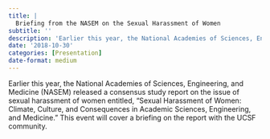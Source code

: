 ```yaml
---
title: |
  Briefing from the NASEM on the Sexual Harassment of Women
subtitle: ''
description: 'Earlier this year, the National Academies of Sciences, Engineering, and Medicine (NASEM) released a consensus study report on the issue of sexual harassment of women entitled, "Sexual Harassment of Women: Climate, Culture, and Consequences in Academic Sciences, Engineering, and Medicine." This event will cover a briefing on the report with the UCSF community.'
date: '2018-10-30'
categories: [Presentation]
date-format: medium 
---
```


Earlier this year, the National Academies of Sciences, Engineering, and Medicine (NASEM) released a consensus study report on the issue of sexual harassment of women entitled, "Sexual Harassment of Women: Climate, Culture, and Consequences in Academic Sciences, Engineering, and Medicine." This event will cover a briefing on the report with the UCSF community.

